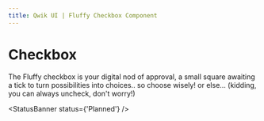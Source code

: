 ```yaml
---
title: Qwik UI | Fluffy Checkbox Component
---
```


# Checkbox

The Fluffy checkbox is your digital nod of approval, a small square awaiting a tick to turn possibilities into choices.. so choose wisely! or else... (kidding, you can always uncheck, don't worry!)

<StatusBanner status={'Planned'} />

